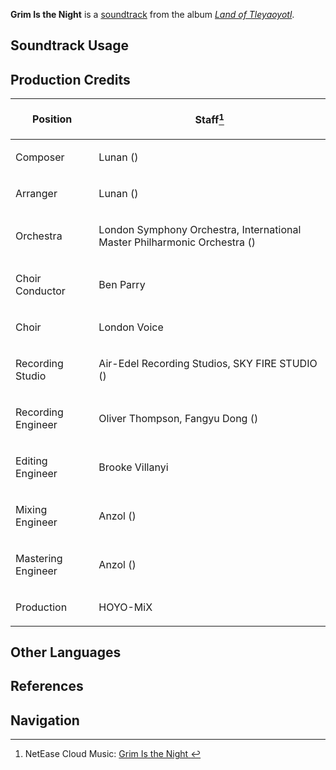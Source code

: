 {{Stub|production credits}}
{{Soundtrack Infobox
|image          = Land of Tleyaoyotl.png
|album          = Land of Tleyaoyotl
|disc           = 3
|number         = 76
|featured       = 
|featured2      = 
|featured3      = 
|featured_disc  = 
|featured_disc2 = 
|featured_disc3 = 
|youtube_id     = kSe-8377b9k
|spotify_id     = 7L3WlG90umsi0LsUJqK3Nu
|previous       = A Dance in Fire
|next           = Lightning Racing
}}
'''Grim Is the Night''' is a [[soundtrack]] from the album ''[[Land of Tleyaoyotl]]''.

==Soundtrack Usage==
{{Soundtrack Usage
|location          = Land of Myriad Megaliths;;Natlan//[[Night's Trial]]\combat
|quest             = 
|domain            = "Realm of the Night Kingdom"//combat
|eventgameplay     = 
|special_displayed = 
|special           = Night's Trial
|teapot            = 
|mediaoriginal     =
}}
<!--
==Other Arrangements==
{{Files by Category Gallery|Media Using an Unreleased Arrangement of {{subst:#titleparts:{{subst:PAGENAME}}}} Soundtrack}}
-->

==Production Credits==
{| class="wikitable"
! Position
! Staff<ref>NetEase Cloud Music: [https://music.163.com/#/song?id=2635292814 Grim Is the Night {{zh|厄夜深冥}}]</ref>
|-
! Composer
| Lunan ({{zh|路南}})
|-
! Arranger
| Lunan ({{zh|路南}})
|-
! Orchestra
| London Symphony Orchestra, International Master Philharmonic Orchestra ({{zh|国际首席爱乐乐团}})
|-
! Choir Conductor
| Ben Parry
|-
! Choir
| London Voice
|-
! Recording Studio
| Air-Edel Recording Studios, SKY FIRE STUDIO ({{zh|九紫天诚录音棚}})
|-
! Recording Engineer
| Oliver Thompson, Fangyu Dong ({{zh|董方昱}})
|-
! Editing Engineer
| Brooke Villanyi
|-
! Mixing Engineer
| Anzol ({{zh|鸦雀有声}})
|-
! Mastering Engineer
| Anzol ({{zh|鸦雀有声}})
|-
! Production
| HOYO-MiX
|}

<!--
==Gallery==
<gallery>
</gallery>

==Trivia==
-->
==Other Languages==
{{Other Languages
|en      = Grim Is the Night
|zhs     = 厄夜深冥
|zhs_rm  = 
|zht     = 厄夜深冥
|zht_rm  = 
|zh_tl   = 
|ja      = 
|ja_rm   = 
|ja_tl   = 
}}

==References==
{{Reflist}}

==Navigation==
{{Soundtrack Navbox|Land of Tleyaoyotl}}